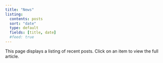 ```yaml
---
title: "News"
listing:
  contents: posts
  sort: "date"
  type: default
  fields: [title, date]
  #feed: true
---
```


This page displays a listing of recent posts. Click on an item to view the full article.

